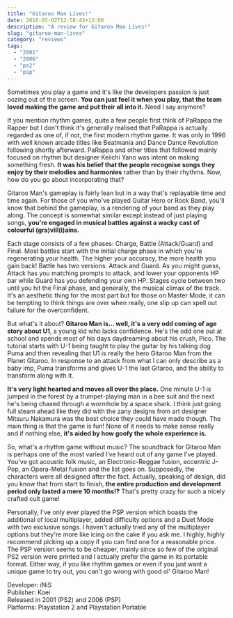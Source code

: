 ```yaml
---
title: "Gitaroo Man Lives!"
date: 2016-05-02T12:58:43+13:00
description: "A review for Gitaroo Man Lives!"
slug: "gitaroo-man-lives"
category: "reviews"
tags:
  - "2001"
  - "2006"
  - "ps2"
  - "psp"
---
```



Sometimes you play a game and it's like the developers passion is just oozing out of the screen. **You can just feel it when you play, that the team loved making the game and put their all into it.** Need I say anymore?

If you mention rhythm games, quite a few people first think of PaRappa the Rapper but I don't think it's generally realised that PaRappa is actually regarded as one of, if not, the first modern rhythm game. It was only in 1996 with well known arcade titles like Beatmania and Dance Dance Revolution following shortly afterward. PaRappa and other titles that followed mainly focused on rhythm but designer Keiichi Yano was intent on making something fresh. **It was his belief that the people recognise songs they enjoy by their melodies and harmonies** rather than by their rhythms. Now, how do you go about incorporating that?

Gitaroo Man's gameplay is fairly lean but in a way that's replayable time and time again. For those of you who've played Guitar Hero or Rock Band, you'll know that behind the gameplay, is a rendering of your band as they play along. The concept is somewhat similar except instead of just playing songs, **you're engaged in musical battles against a wacky cast of colourful (gra)vill(i)ains.**

Each stage consists of a few phases: Charge, Battle (Attack/Guard) and Final. Most battles start with the initial charge phase in which you're regenerating your health. The higher your accuracy, the more health you gain back! Battle has two versions: Attack and Guard. As you might guess, Attack has you matching prompts to attack, and lower your opponents HP bar while Guard has you defending your own HP. Stages cycle between two until you hit the Final phase, and generally, the musical climax of the track. It's an aesthetic thing for the most part but for those on Master Mode, it can be tempting to think things are over when really, one slip up can spell out failure for the overconfident.

But what's it about? **Gitaroo Man is… well, it's a very odd coming of age story about U1**, a young kid who lacks confidence. He's the odd one out at school and spends most of his days daydreaming about his crush, Pico. The tutorial starts with U-1 being taught to play the guitar by his talking dog Puma and then revealing that U1 is really the hero Gitaroo Man from the Planet Gitaroo. In response to an attack from what I can only describe as a baby imp, Puma transforms and gives U-1 the last Gitaroo, and the ability to transform along with it.

**It's very light hearted and moves all over the place.** One minute U-1 is jumped in the forest by a trumpet-playing man in a bee suit and the next he's being chased through a wormhole by a space shark. I think just going full steam ahead like they did with the zany designs from art designer Mitsuru Nakamura was the best choice they could have made though. The main thing is that the game is fun! None of it needs to make sense really and if nothing else, **it's aided by how goofy the whole experience is.**

So, what's a rhythm game without music? The soundtrack for Gitaroo Man is perhaps one of the most varied I've heard out of any game I've played. You've got acoustic folk music, an Electronic-Reggae fusion, eccentric J-Pop, an Opera-Metal fusion and the list goes on. Supposedly, the characters were all designed after the fact. Actually, speaking of design, did you know that from start to finish, **the entire production and development period only lasted a mere 10 months!?** That's pretty crazy for such a nicely crafted cult game!

Personally, I've only ever played the PSP version which boasts the additional of local multiplayer, added difficulty options and a Duet Mode with two exclusive songs. I haven't actually tried any of the multiplayer options but they're more like icing on the cake if you ask me. I highly, highly recommend picking up a copy if you can find one for a reasonable price. The PSP version seems to be cheaper, mainly since so few of the original PS2 version were printed and I actually prefer the game in its portable format. Either way, if you like rhythm games or even if you just want a unique game to try out, you can't go wrong with good ol' Gitaroo Man!

Developer: iNiS \
Publisher: Koei \
Released in 2001 (PS2) and 2006 (PSP) \
Platforms: Playstation 2 and Playstation Portable


<Tweet id="https://twitter.com/lennehardt/status/726840026177269760" />
